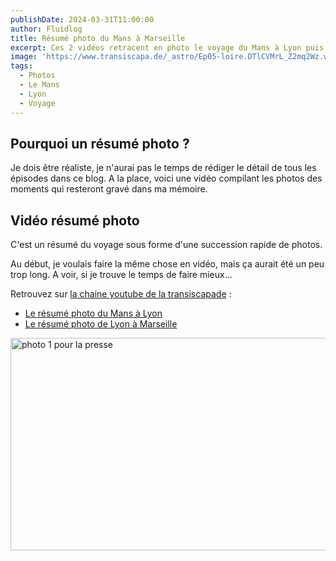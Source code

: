 ```yaml
---
publishDate: 2024-03-31T11:00:00
author: Fluidlog
title: Résumé photo du Mans à Marseille
excerpt: Ces 2 vidéos retracent en photo le voyage du Mans à Lyon puis de Lyon à Marseille
image: 'https://www.transiscapa.de/_astro/Ep05-loire.DTlCVMrL_Z2mq2Wz.webp'
tags:
  - Photos
  - Le Mans
  - Lyon
  - Voyage
---
```



## Pourquoi un résumé photo ?
Je dois être réaliste, je n'aurai pas le temps de rédiger le détail de tous les épisodes dans ce blog. A la place, voici une vidéo compilant les photos des moments qui resteront gravé dans ma mémoire.

## Vidéo résumé photo
C'est un résumé du voyage sous forme d'une succession rapide de photos.

Au début, je voulais faire la même chose en vidéo, mais ça aurait été un peu trop long. A voir, si je trouve le temps de faire mieux...

Retrouvez sur [la chaine youtube de la transiscapade](https://www.youtube.com/@Transiscapade) :
* [Le résumé photo du Mans à Lyon](https://www.youtube.com/watch?v=sgDKVQbA-rM)
* [Le résumé photo de Lyon à Marseille](https://www.youtube.com/watch?v=ytJJjpm3dqQ)

<YouTube id='https://www.youtube.com/watch?v=sgDKVQbA-rM'/>

<YouTube id='https://www.youtube.com/watch?v=ytJJjpm3dqQ'/>

<Image src={resume} alt="photo 1 pour la presse" width="604" height="340" />
